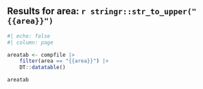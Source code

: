 ## Results for area: `r stringr::str_to_upper("{{area}}")`

```r
#| echo: false
#| column: page

areatab <- compfile |>
    filter(area == "{{area}}") |> 
    DT::datatable()

areatab

```


